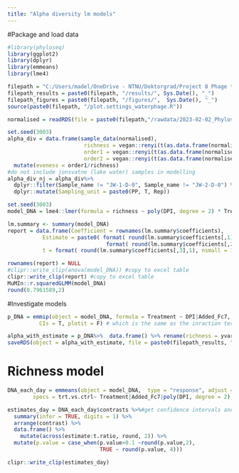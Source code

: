 ---
title: "Alpha diversity lm models"
---

#Package and load data
```{r}
#library(phyloseq)
library(ggplot2)
library(dplyr)
library(emmeans)
library(lme4)
```

```{r}
filepath = "C:/Users/madel/OneDrive - NTNU/Doktorgrad/Project 8 Phage therapy and AB in semi-cont/R-analysis/GitHubScripts"
filepath_results = paste0(filepath, "/results/", Sys.Date(), "_")
filepath_figures = paste0(filepath, "/figures/",  Sys.Date(), "_")
source(paste0(filepath, "/plot.settings_waterphage.R"))

normalised = readRDS(file = paste0(filepath,"/rawdata/2023-02-02_Phyloseq_object_scaled-rarified-26447_16SrDNA.RDS"))
```

```{r}
set.seed(3003)
alpha_div = data.frame(sample_data(normalised),
                        richness = vegan::renyi(t(as.data.frame(normalised@otu_table)), scales = c(0), hill = TRUE),
                        order1 = vegan::renyi(t(as.data.frame(normalised@otu_table)), scales = c(1), hill = TRUE),
                        order2 = vegan::renyi(t(as.data.frame(normalised@otu_table)), scales = c(2), hill = TRUE)) %>%
  mutate(eveness = order1/richness)
#do not include jonsvatne (lake water) samples in modelling 
alpha_div_nj = alpha_div%>% 
  dplyr::filter(Sample_name != "JW-1-D-0", Sample_name != "JW-2-D-0") %>%
  dplyr::mutate(Sampling_unit = paste0(PP, T, Rep))
```

```{r}
set.seed(3003)
model_DNA = lme4::lmer(formula = richness ~ poly(DPI, degree = 2) * Treatment * Added_Fc7 + (DPI|Sampling_unit), data = alpha_div_nj)

lm.summary <- summary(model_DNA)
report = data.frame(Coefficient = rownames(lm.summary$coefficients), 
           Estimate = paste0( format( round(lm.summary$coefficients[,1],1), nsmall = 1 ),  "±", 
                               format( round(lm.summary$coefficients[,2],1), nsmall = 1 ) ), 
           t = format( round(lm.summary$coefficients[,3],1), nsmall = 1 ))  

rownames(report) = NULL
#clipr::write_clip(anova(model_DNA)) #copy to excel table
clipr::write_clip(report) #copy to excel table
MuMIn::r.squaredGLMM(model_DNA)
round(0.7961589,2)
```

#Investigate models
```{r}
p_DNA = emmip(object = model_DNA, formula = Treatment ~ DPI|Added_Fc7,  at = list(DPI = seq(1,7, by = 0.2)), 
          CIs = T, plotit = F) # which is the same as the inraction term

alpha_with_estimate = p_DNA%>%  data.frame() %>% rename(richness = yvar)
saveRDS(object = alpha_with_estimate, file = paste0(filepath_results, "16SrDNA_ASVrichness_emmip_estimates.RDS"))
```

# Richness model 
```{r}
DNA_each_day = emmeans(object = model_DNA,  type = "response", adjust = "dunnettx",
        specs = trt.vs.ctrl~ Treatment|Added_Fc7|poly(DPI, degree = 2), at = list(DPI = c(1,3,7)))

estimates_day = DNA_each_day$contrasts %>%#get confidence intervals and p value per day
  summary(infer = TRUE, digits = 1) %>% 
  arrange(contrast) %>% 
  data.frame() %>%
    mutate(across(estimate:t.ratio, round, 2)) %>%
  mutate(p.value = case_when(p.value>0.1 ~round(p.value,2), 
                             TRUE ~ round(p.value, 4)))

clipr::write_clip(estimates_day) 
```
